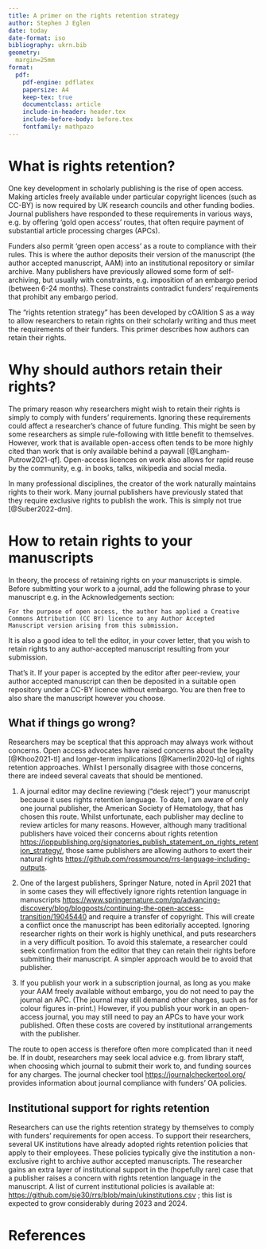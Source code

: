 ```yaml
---
title: A primer on the rights retention strategy
author: Stephen J Eglen
date: today
date-format: iso
bibliography: ukrn.bib
geometry:
  margin=25mm
format:
  pdf:
    pdf-engine: pdflatex
    papersize: A4
    keep-tex: true
    documentclass: article
    include-in-header: header.tex
    include-before-body: before.tex
    fontfamily: mathpazo
---
```


# What is rights retention?
 

One key development in scholarly publishing is the rise of open
access.  Making articles freely available under particular copyright
licences (such as CC-BY) is now required by UK research councils and
other funding bodies.  Journal publishers have responded to these
requirements in various ways, e.g. by offering 'gold open access'
routes, that often require payment of substantial article processing
charges (APCs).

Funders also permit 'green open access' as a route to compliance with
their rules.  This is where the author deposits their version of the
manuscript (the author accepted manuscript, AAM) into an institutional
repository or similar archive.  Many publishers have previously
allowed some form of self-archiving, but usually with constraints,
e.g. imposition of an embargo period (between 6-24 months).  These
constraints contradict funders' requirements that prohibit any embargo period.

The "rights retention strategy" has been developed by cOAlition S as a
way to allow researchers to retain rights on their scholarly writing
and thus meet the requirements of their funders.  This primer
describes how authors can retain their rights.


# Why should authors retain their rights?

The primary reason why researchers might wish to retain their rights
is simply to comply with funders' requirements.  Ignoring these
requirements could affect a researcher's chance of future funding.
This might be seen by some researchers as simple rule-following with
little benefit to themselves.  However, work that is available
open-access often tends to be more highly cited than work that is only
available behind a paywall [@Langham-Putrow2021-qf].  Open-access
licences on work also allows for rapid reuse by the community, e.g. in
books, talks, wikipedia and social media.

In many professional disciplines, the creator of the work naturally
maintains rights to their work.  Many journal publishers have
previously stated that they require exclusive rights to publish the
work.  This is simply not true [@Suber2022-dm].

# How to retain rights to your manuscripts

In theory, the process of retaining rights on your manuscripts is
simple.  Before submitting your work to a journal, add the following
phrase to your manuscript e.g. in the Acknowledgements
section:

    For the purpose of open access, the author has applied a Creative
	Commons Attribution (CC BY) licence to any Author Accepted
	Manuscript version arising from this submission.

It is also a good idea to tell the editor, in your cover letter, that
you wish to retain rights to any author-accepted manuscript resulting
from your submission.

That's it.  If your paper is accepted by the editor after peer-review,
your author accepted manuscript can then be deposited in a suitable
open repository under a CC-BY licence without embargo.  You are then
free to also share the manuscript however you choose.

## What if things go wrong?

Researchers may be sceptical that this approach may always work
without concerns.  Open access advocates have raised concerns about the
legality [@Khoo2021-tl] and longer-term implications
[@Kamerlin2020-lq] of rights retention approaches.  Whilst I
personally disagree with those concerns, there are indeed several
caveats that should be mentioned.

1. A journal editor may decline reviewing ("desk reject") your
   manuscript because it uses rights retention language.  To date, I
   am aware of only one journal publisher, the American Society of
   Hematology, that has chosen this route.  Whilst unfortunate, each
   publisher may decline to review articles for many reasons.
   However, although many traditional publishers have voiced their
   concerns about rights retention
   <https://ioppublishing.org/signatories_publish_statement_on_rights_retention_strategy/>,
   those same publishers are allowing authors to exert their natural
   rights
   <https://github.com/rossmounce/rrs-language-including-outputs>.

2. One of the largest publishers, Springer Nature, noted in April 2021
   that in some cases they will effectively ignore rights retention
   language in manuscripts
   <https://www.springernature.com/gp/advancing-discovery/blog/blogposts/continuing-the-open-access-transition/19045440>
   and require a transfer of copyright.  This will create a conflict
   once the manuscript has been editorially accepted.  Ignoring
   researcher rights on their work is highly unethical, and puts
   researchers in a very difficult position.  To avoid this stalemate,
   a researcher could seek confirmation from the editor that they can
   retain their rights before submitting their manuscript.  A simpler
   approach would be to avoid that publisher.
   
3. If you publish your work in a subscription journal, as long as you
   make your AAM freely available without embargo, you do not need to
   pay the journal an APC.  (The journal may still demand other
   charges, such as for colour figures in-print.)  However, if you
   publish your work in an open-access journal, you may still need to
   pay an APCs to have your work published.  Often these costs are
   covered by institutional arrangements with the publisher.

The route to open access is therefore often more complicated than it
need be.  If in doubt, researchers may seek local advice e.g. from
library staff, when choosing which journal to submit their work to,
and funding sources for any charges. The journal checker tool
<https://journalcheckertool.org/> provides information about journal
compliance with funders' OA policies.


## Institutional support for rights retention

Researchers can use the rights retention strategy by themselves to
comply with funders' requirements for open access.  To support their
researchers, several UK institutions have already adopted rights
retention policies that apply to their employees.  These policies
typically give the institution a non-exclusive right to archive author
accepted manuscripts.  The researcher gains an extra layer of
institutional support in the (hopefully rare) case that a publisher
raises a concern with rights retention language in the manuscript.  A
list of current institutional policies is available at:
<https://github.com/sje30/rrs/blob/main/ukinstitutions.csv> ; this
list is expected to grow considerably during 2023 and 2024.


# References

::: {#refs}
:::

